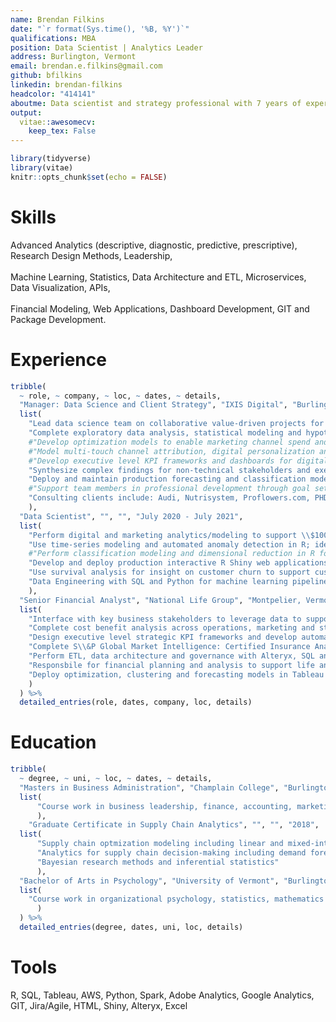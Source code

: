 ```yaml
---
name: Brendan Filkins
date: "`r format(Sys.time(), '%B, %Y')`"
qualifications: MBA
position: Data Scientist | Analytics Leader
address: Burlington, Vermont
email: brendan.e.filkins@gmail.com
github: bfilkins
linkedin: brendan-filkins
headcolor: "414141"
aboutme: Data scientist and strategy professional with 7 years of experience generating actionable insights and business value from data through quantitative analysis, modeling, data storytelling and bringing business stakeholders together.
output: 
  vitae::awesomecv:
    keep_tex: False
---
```


```r
library(tidyverse)
library(vitae)
knitr::opts_chunk$set(echo = FALSE)
```
# Skills
Advanced Analytics (descriptive, diagnostic, predictive, prescriptive), Research Design Methods, Leadership,  
  <br> Machine Learning, Statistics, Data Architecture and ETL, Microservices, Data Visualization, APIs,  
  <br> Financial Modeling, Web Applications, Dashboard Development, GIT and Package Development.

# Experience
```r
tribble(
  ~ role, ~ company, ~ loc, ~ dates, ~ details,
  "Manager: Data Science and Client Strategy", "IXIS Digital", "Burlington, Vermont", "July 2021 - Present", 
  list(
    "Lead data science team on collaborative value-driven projects for e-Commerce, Marketing and Automotive clients using R and Python",
    "Complete exploratory data analysis, statistical modeling and hypothesis testing",
    #"Develop optimization models to enable marketing channel spend and supply chain decision-making",
    #"Model multi-touch channel attribution, digital personalization and conversion propensity scores",
    #"Develop executive level KPI frameworks and dashboards for digital, sales, supply chain and marketing audiences",
    "Synthesize complex findings for non-technical stakeholders and executive audiences to emphasize business implications",
    "Deploy and maintain production forecasting and classification models in AWS for API access with Docker and EC2",
    #"Support team members in professional development through goal setting and advocating for development opportunities",
    "Consulting clients include: Audi, Nutrisystem, Proflowers.com, PHD media"
    ),
  "Data Scientist", "", "", "July 2020 - July 2021", 
  list(
    "Perform digital and marketing analytics/modeling to support \\$100M annual marketing spend strategies and digital customer experience", 
    "Use time-series modeling and automated anomaly detection in R; identified error in website lead submissions that boosted leads by 25\\%",
    #"Perform classification modeling and dimensional reduction in R for customer propensity scoring that is used to optimize media re-targeting",
    "Develop and deploy production interactive R Shiny web applications with Docker and AWS EC2",
    "Use survival analysis for insight on customer churn to support customer life-time value modeling",
    "Data Engineering with SQL and Python for machine learning pipelines using AWS"
    ),
  "Senior Financial Analyst", "National Life Group", "Montpelier, Vermont", "2016-2020", 
  list(
    "Interface with key business stakeholders to leverage data to support strategic decision-making",
    "Complete cost benefit analysis across operations, marketing and strategy departments",
    "Design executive level strategic KPI frameworks and develop automated Tableau dashboards",
    "Complete S\\&P Global Market Intelligence: Certified Insurance Analyst program",
    "Perform ETL, data architecture and governance with Alteryx, SQL and Python",
    "Responsbile for financial planning and analysis to support life and annuity operations teams optimize \\$200M annual budgets",
    "Deploy optimization, clustering and forecasting models in Tableau with Rserve"
    )
  ) %>% 
  detailed_entries(role, dates, company, loc, details)
```

# Education

```r
tribble(
  ~ degree, ~ uni, ~ loc, ~ dates, ~ details,
  "Masters in Business Administration", "Champlain College", "Burlington, Vermont", "2017-2019", 
  list(
      "Course work in business leadership, finance, accounting, marketing, statistics, change management and financial decision-making"
      ),
    "Graduate Certificate in Supply Chain Analytics", "", "", "2018", 
  list(
      "Supply chain optmization modeling including linear and mixed-integer programming",
      "Analytics for supply chain decision-making including demand forecasting with ARIMA",
      "Bayesian research methods and inferential statistics"
      ),
  "Bachelor of Arts in Psychology", "University of Vermont", "Burlington, Vermont", "2012", 
  list(
    "Course work in organizational psychology, statistics, mathematics (calculus and linear alegbra), research methods, economics, marketing, spanish, biopsychology"
      )
  ) %>% 
  detailed_entries(degree, dates, uni, loc, details)
```


# Tools
R, SQL, Tableau, AWS, Python, Spark, Adobe Analytics, Google Analytics, GIT, Jira/Agile, HTML, Shiny, Alteryx, Excel
